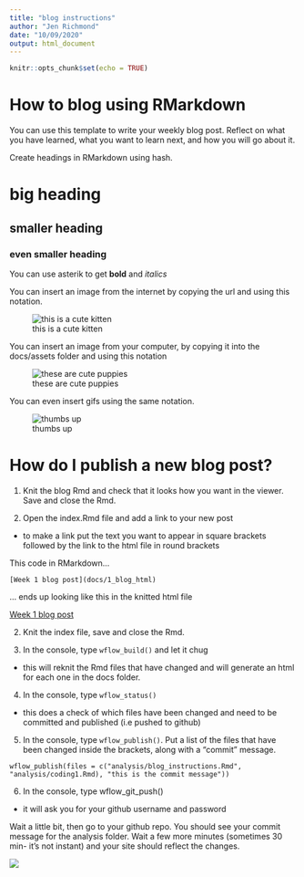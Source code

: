 ```yaml
---
title: "blog instructions"
author: "Jen Richmond"
date: "10/09/2020"
output: html_document
---
```


```r
knitr::opts_chunk$set(echo = TRUE)
```

# How to blog using RMarkdown

You can use this template to write your weekly blog post. Reflect on what you have learned, what you want to learn next, and how you will go about it. 

Create headings in RMarkdown using hash. 

# big heading

## smaller heading

### even smaller heading

You can use asterik to get **bold** and *italics*

You can insert an image from the internet by copying the url and using this notation. 

![this is a cute kitten](https://encrypted-tbn0.gstatic.com/images?q=tbn%3AANd9GcTIpe4du2PlTLzsacF1R066uoEvM-FlFIwBUg&usqp=CAU)

You can insert an image from your computer, by copying it into the docs/assets folder and using this notation

![these are cute puppies](assets/puppies.jpeg)

You can even insert gifs using the same notation. 

![thumbs up](https://media.giphy.com/media/l41lUjUgLLwWrz20w/giphy.gif)


# How do I publish a new blog post? 

1. Knit the blog Rmd and check that it looks how you want in the viewer. Save and close the Rmd. 

2. Open the index.Rmd file and add a link to your new post 
- to make a link put the text you want to appear in square brackets followed by the link to the html file in round brackets 

This code in RMarkdown...
```
[Week 1 blog post](docs/1_blog_html)

```
... ends up looking like this in the knitted html file

[Week 1 blog post](docs/1_blog_html)

2. Knit the index file, save and close the Rmd.

3. In the console, type `wflow_build()` and let it chug
- this will reknit the Rmd files that have changed and will generate an html for each one in the docs folder. 

4. In the console, type `wflow_status()`
- this does a check of which files have been changed and need to be committed and published (i.e pushed to github)

5. In the console, type `wflow_publish()`. Put a list of the files that have been changed inside the brackets, along with a "commit" message. 

```
wflow_publish(files = c("analysis/blog_instructions.Rmd", "analysis/coding1.Rmd), "this is the commit message"))

```
6. In the console, type wflow_git_push()
- it will ask you for your github username and password

Wait a little bit, then go to your github repo. You should see your commit message for the analysis folder. Wait a few more minutes (sometimes 30 min- it's not instant) and your site should reflect the changes. 

![](https://media.giphy.com/media/1PMVNNKVIL8Ig/giphy.gif)

